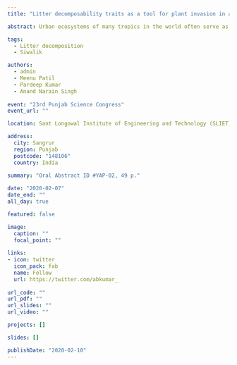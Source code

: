 ```yaml
---
title: "Litter decomposability traits as a tool for plant invasion in an urban environment of north-western Siwalik region, India"

abstract: Urban ecosystems of many tropics in the world often serve as the reservoir of exotic plants due to intentional introduction for ornamental and horticultural purposes. It is likely that some of these plants may escape their site of introduction and become invasive in the adjacent forest patches. Such plants can potentially modify important ecosystem functions like cycling of nutrients by adjusting their decomposition rates, which in turn may facilitate their increased abundance in the invaded ecosystem. In order to test this hypothesis, we investigated the decomposition rates of five native and five exotic (three invasive and two non-invasive) species by litter bag experiment for a single year. Results indicated that invasive exotic species exhibited a higher rate of decomposition, whereas, non-invasive exotic species exhibited slower rates as compared to native species. However, present study did not find any significant differences in overall decomposition rates of native and exotic species but these rates were significantly correlated with physical traits of the initial litter. Interestingly, specific leaf area of initial litter was a good predictor for decomposition rates in the present study. Our study confirms that invasive exotic plants oriented to maintain a higher grade of physical quality of litter than native and non-invasive exotic species which promotes their faster decomposition in the urban ecosystems. In conclusion, a higher decomposition rate possibly due to better physical quality of litter may facilitate the naturalisation and invasion of exotic plants irrespective of their origin.

tags:
  - Litter decomposition
  - Siwalik

authors:
  - admin
  - Meenu Patil
  - Pardeep Kumar
  - Anand Narain Singh
    
event: "23rd Punjab Science Congress"
event_url: ""

location: Sant Longowal Institute of Engineering and Technology (SLIET)

address: 
  city: Sangrur
  region: Punjab
  postcode: "148106"
  country: India
  
summary: "Oral Abstract ID #YAP-02, 49 p."

date: "2020-02-07"
date_end: ""
all_day: true

featured: false

image:
  caption: ""
  focal_point: ""
  
links:
- icon: twitter
  icon_pack: fab
  name: Follow
  url: https://twitter.com/abkumar_
  
url_code: ""
url_pdf: ""
url_slides: ""
url_video: ""

projects: []

slides: []

publishDate: "2020-02-10"
---
```



